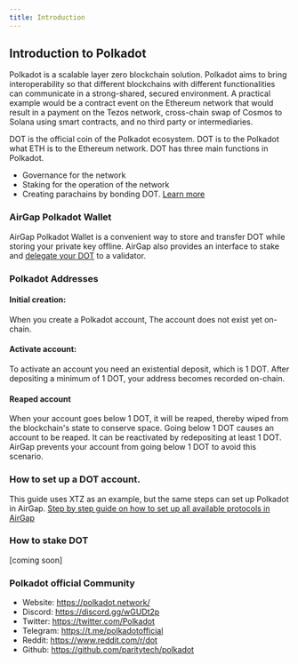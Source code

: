 ```yaml
---
title: Introduction
---
```


## Introduction to Polkadot 
Polkadot is a scalable layer zero blockchain solution.
Polkadot aims to bring interoperability so that different blockchains with different functionalities can communicate in a strong-shared, secured environment. A practical example would be a contract event on the Ethereum network that would result in a payment on the Tezos network, cross-chain swap of Cosmos to Solana using smart contracts, and no third party or intermediaries.

DOT is the official coin of the Polkadot ecosystem. DOT is to the Polkadot what ETH is to the Ethereum network. DOT has three main functions in Polkadot.
- Governance for the network
- Staking for the operation of the network
- Creating parachains by bonding DOT.
[Learn more](https://polkadot.network/)
### AirGap Polkadot Wallet
AirGap Polkadot Wallet is a convenient way to store and transfer DOT while storing your private key offline. AirGap also provides an interface to stake and [delegate your DOT](https://medium.com/airgap-it/airgap-adds-polkadot-support-with-delegation-a4d14a8b55d3) to a validator.

### Polkadot Addresses
#### Initial creation: 
When you create a Polkadot account, The account does not exist yet on-chain. 
#### Activate account: 
To activate an account you need an existential deposit, which is 1 DOT. After depositing a minimum of 1 DOT, your address becomes recorded on-chain.
#### Reaped account
When your account goes below 1 DOT, it will be reaped, thereby wiped from the blockchain's state to conserve space.
Going below 1 DOT causes an account to be reaped. It can be reactivated by redepositing at least 1 DOT. 
AirGap prevents your account from going below 1 DOT to avoid this scenario.

### How to set up a DOT account.
This guide uses XTZ as an example, but the same steps can set up Polkadot in AirGap.
[Step by step guide on how to set up all available protocols in AirGap](https://medium.com/airgap-it/airgap-the-step-by-step-guide-c4c3d3fe9a05)

### How to stake DOT
[coming soon]

### Polkadot official Community 
- Website: https://polkadot.network/
- Discord: https://discord.gg/wGUDt2p
- Twitter: https://twitter.com/Polkadot
- Telegram: https://t.me/polkadotofficial
- Reddit: https://www.reddit.com/r/dot
- Github: https://github.com/paritytech/polkadot
